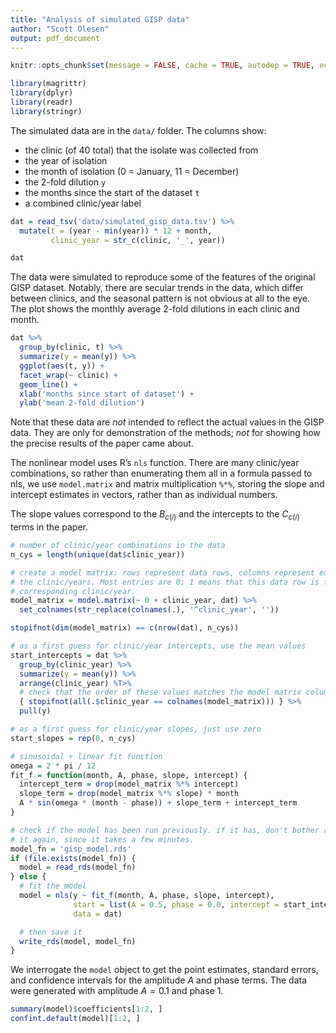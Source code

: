 ```yaml
---
title: "Analysis of simulated GISP data"
author: "Scott Olesen"
output: pdf_document
---
```


```r
knitr::opts_chunk$set(message = FALSE, cache = TRUE, autodep = TRUE, echo = TRUE)

library(magrittr)
library(dplyr)
library(readr)
library(stringr)
```

The simulated data are in the `data/` folder. The columns show:

- the clinic (of 40 total) that the isolate was collected from
- the year of isolation
- the month of isolation (0 = January, 11 = December)
- the 2-fold dilution `y`
- the months since the start of the dataset `t`
- a combined clinic/year label

```r
dat = read_tsv('data/simulated_gisp_data.tsv') %>%
  mutate(t = (year - min(year)) * 12 + month,
         clinic_year = str_c(clinic, '_', year))

dat
```

The data were simulated to reproduce some of the features of the original GISP
dataset. Notably, there are secular trends in the data, which differ between
clinics, and the seasonal pattern is not obvious at all to the eye. The plot
shows the monthly average 2-fold dilutions in each clinic and month.

```r
dat %>%
  group_by(clinic, t) %>%
  summarize(y = mean(y)) %>%
  ggplot(aes(t, y)) +
  facet_wrap(~ clinic) +
  geom_line() +
  xlab('months since start of dataset') +
  ylab('mean 2-fold dilution')
```

Note that these data are *not* intended to reflect the actual values in the
GISP data. They are only for demonstration of the methods; *not* for showing
how the precise results of the paper came about.

The nonlinear model uses R's `nls` function. There are many clinic/year
combinations, so rather than enumerating them all in a formula passed to nls,
we use `model.matrix` and matrix multiplication `%*%`, storing the slope and
intercept estimates in vectors, rather than as individual numbers.

The slope values correspond to the $B_{c(i)}$ and the intercepts to the
$C_{c(i)}$ terms in the paper.

```r
# number of clinic/year combinations in the data
n_cys = length(unique(dat$clinic_year))

# create a model matrix: rows represent data rows, columns represent each of
# the clinic/years. Most entries are 0; 1 means that this data row is from the
# corresponding clinic/year.
model_matrix = model.matrix(~ 0 + clinic_year, dat) %>%
  set_colnames(str_replace(colnames(.), '^clinic_year', ''))

stopifnot(dim(model_matrix) == c(nrow(dat), n_cys))

# as a first guess for clinic/year intercepts, use the mean values
start_intercepts = dat %>%
  group_by(clinic_year) %>%
  summarize(y = mean(y)) %>%
  arrange(clinic_year) %T>%
  # check that the order of these values matches the model matrix columns
  { stopifnot(all(.$clinic_year == colnames(model_matrix))) } %>%
  pull(y)

# as a first guess for clinic/year slopes, just use zero
start_slopes = rep(0, n_cys)

# sinusoidal + linear fit function
omega = 2 * pi / 12
fit_f = function(month, A, phase, slope, intercept) {
  intercept_term = drop(model_matrix %*% intercept)
  slope_term = drop(model_matrix %*% slope) * month
  A * sin(omega * (month - phase)) + slope_term + intercept_term
}

# check if the model has been run previously. if it has, don't bother running
# it again, since it takes a few minutes.
model_fn = 'gisp_model.rds'
if (file.exists(model_fn)) {
  model = read_rds(model_fn)
} else {
  # fit the model
  model = nls(y ~ fit_f(month, A, phase, slope, intercept),
              start = list(A = 0.5, phase = 0.0, intercept = start_intercepts, slope = start_slopes),
              data = dat)

  # then save it
  write_rds(model, model_fn)
}
```

We interrogate the `model` object to get the point estimates, standard errors,
and confidence intervals for the amplitude $A$ and phase terms. The data were
generated with amplitude $A = 0.1$ and phase $1$.

```r
summary(model)$coefficients[1:2, ]
confint.default(model)[1:2, ]
```

